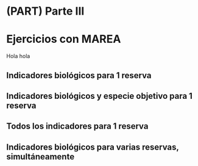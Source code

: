 # (PART) Parte III {-}

# Ejercicios con MAREA

Hola hola

## Indicadores biológicos para 1 reserva

## Indicadores biológicos y especie objetivo para 1 reserva

## Todos los indicadores para 1 reserva

## Indicadores biológicos para varias reservas, simultáneamente